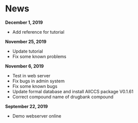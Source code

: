 # News {-}
**December 1, 2019** <br>

- Add reference for tutorial

**November 25, 2019** <br>

- Update tutorial
- Fix some known problems


**November 6, 2019** <br>

- Test in web server
- Fix bugs in admin system
- Fix some known bugs
- Update formal database and install AllCCS package V0.1.61
- Correct compound name of drugbank compound
<br>

**September 22, 2019** <br>

- Demo webserver online 
